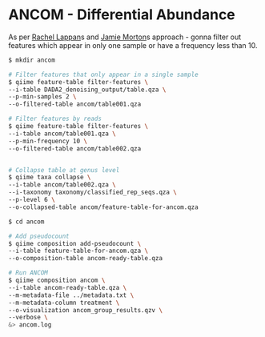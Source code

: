 # ANCOM - Differential Abundance

As per [Rachel Lappan](https://rachaellappan.github.io/VL-QIIME2-analysis/additional-analyses.html)s and [Jamie Morton](https://forum.qiime2.org/t/ancom-giving-strange-w-values/1002/9)s approach - gonna filter out features which appear in only one sample or have a frequency less than 10.

```bash
$ mkdir ancom

# Filter features that only appear in a single sample
$ qiime feature-table filter-features \
--i-table DADA2_denoising_output/table.qza \
--p-min-samples 2 \
--o-filtered-table ancom/table001.qza

# Filter features by reads
$ qiime feature-table filter-features \
--i-table ancom/table001.qza \
--p-min-frequency 10 \
--o-filtered-table ancom/table002.qza


# Collapse table at genus level
$ qiime taxa collapse \
--i-table ancom/table002.qza \
--i-taxonomy taxonomy/classified_rep_seqs.qza \
--p-level 6 \
--o-collapsed-table ancom/feature-table-for-ancom.qza

$ cd ancom

# Add pseudocount
$ qiime composition add-pseudocount \
--i-table feature-table-for-ancom.qza \
--o-composition-table ancom-ready-table.qza

# Run ANCOM
$ qiime composition ancom \
--i-table ancom-ready-table.qza \
--m-metadata-file ../metadata.txt \
--m-metadata-column treatment \
--o-visualization ancom_group_results.qzv \
--verbose \
&> ancom.log
```





